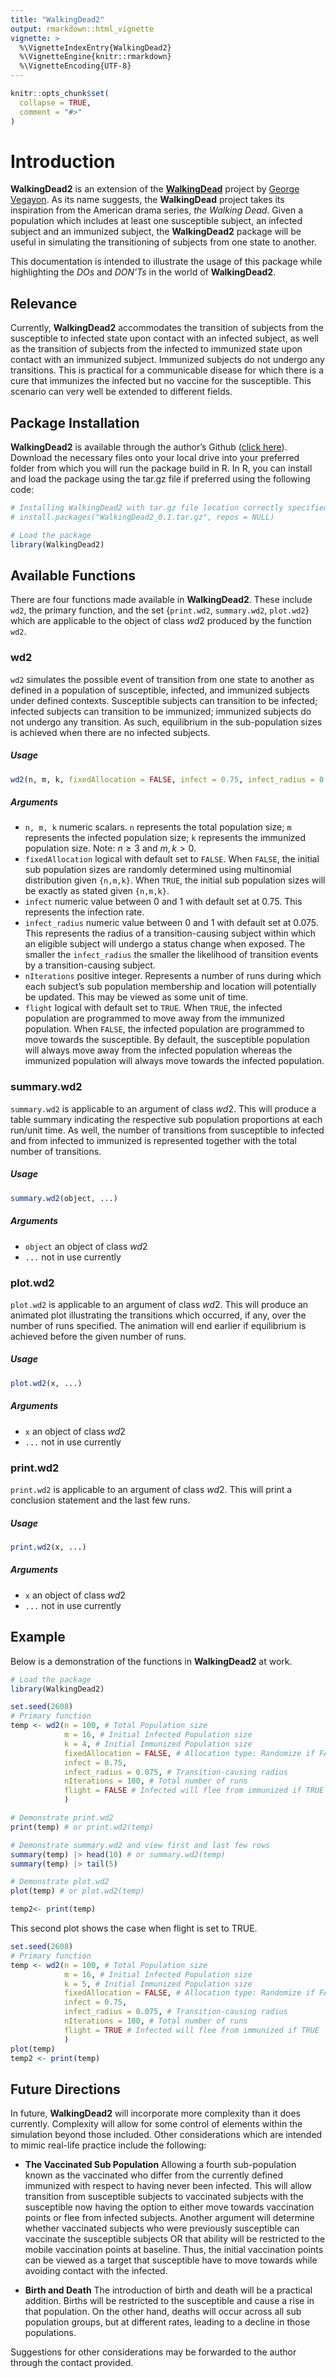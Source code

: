 ```yaml
---
title: "WalkingDead2"
output: rmarkdown::html_vignette
vignette: >
  %\VignetteIndexEntry{WalkingDead2}
  %\VignetteEngine{knitr::rmarkdown}
  %\VignetteEncoding{UTF-8}
---
```


```r
knitr::opts_chunk$set(
  collapse = TRUE,
  comment = "#>"
)
```

# Introduction
 **WalkingDead2** is an extension of the [**WalkingDead**](https://github.com/UofUEpiBio/PHS7045-advanced-programming/tree/main/projects/10-walking-dead) project by [George Vegayon](https://github.com/gvegayon). As its name suggests, the **WalkingDead** project takes its inspiration from the American drama series, *the Walking Dead*. Given a population which includes at least one susceptible subject, an infected subject and an immunized subject, the **WalkingDead2** package will be useful in simulating the transitioning of subjects from one state to another. 

This documentation is intended to illustrate the usage of this package while highlighting the *DOs* and *DON'Ts* in the world of **WalkingDead2**.

## Relevance
Currently, **WalkingDead2** accommodates the transition of subjects from the susceptible to infected state upon contact with an infected subject, as well as the transition of subjects from the infected to immunized state upon contact with an immunized subject. Immunized subjects do not undergo any transitions. This is practical for a communicable disease for which there is a cure that immunizes the infected but no vaccine for the susceptible. This scenario can very well be extended to different fields.

## Package Installation
**WalkingDead2** is available through the author's Github ([click here](https://github.com/Daniel-K-Addo/WalkingDead2)). Download the necessary files onto your local drive into your preferred folder from which you will run the package build in R. In R, you can install and load the package using the tar.gz file if preferred using the following code:


```r
# Installing WalkingDead2 with tar.gz file location correctly specified relative to current R working directory 
# install.packages("WalkingDead2_0.1.tar.gz", repos = NULL)

# Load the package
library(WalkingDead2)
```

## Available Functions
There are four functions made available in **WalkingDead2**. These include `wd2`, the primary function, and the set {`print.wd2`, `summary.wd2`, `plot.wd2`} which are applicable to the object of class $wd2$ produced by the function `wd2`.

### wd2
`wd2` simulates the possible event of transition from one state to another as defined in a population of susceptible, infected, and immunized subjects under defined contexts. Susceptible subjects can transition to be infected; infected subjects can transition to be immunized; immunized subjects do not undergo any transition. As such, equilibrium in the sub-population sizes is achieved when there are no infected subjects.

##### Usage
```r
wd2(n, m, k, fixedAllocation = FALSE, infect = 0.75, infect_radius = 0.075, nIterations = 10, flight = TRUE)
```

##### Arguments
* `n, m, k` numeric scalars. `n` represents the total population size; `m` represents the infected population size; `k` represents the immunized population size. Note: $n \geq 3$ and ${m,k} > 0$.
* `fixedAllocation`	logical with default set to `FALSE`. When `FALSE`, the initial sub population sizes are randomly determined using multinomial distribution given `{n,m,k}`. When `TRUE`, the initial sub population sizes will be exactly as stated given `{n,m,k}`.
* `infect`	numeric value between $0$ and $1$ with default set at $0.75$. This represents the infection rate.
* `infect_radius` numeric value between $0$ and $1$  with default set at $0.075$. This represents the radius of a transition-causing subject within which an eligible subject will undergo a status change when exposed. The smaller the `infect_radius` the smaller the likelihood of transition events by a transition-causing subject.
* `nIterations`	positive integer. Represents a number of runs during which each subject's sub population membership and location will potentially be updated. This may be viewed as some unit of time.
* `flight`	logical with default set to `TRUE`. When `TRUE`, the infected population are programmed to move away from the immunized population. When `FALSE`, the infected population are programmed to move towards the susceptible. By default, the susceptible population will always move away from the infected population whereas the immunized population will always move towards the infected population.

### summary.wd2
`summary.wd2` is applicable to an argument of class $wd2$. This will produce a table summary indicating the respective sub population proportions at each run/unit time. As well, the number of transitions from susceptible to infected and from infected to immunized is represented together with the total number of transitions.

##### Usage
```r
summary.wd2(object, ...)
```

##### Arguments
* `object` an object of class $wd2$
* `...` not in use currently

### plot.wd2
`plot.wd2` is applicable to an argument of class $wd2$. This will produce an animated plot illustrating the transitions which occurred, if any, over the number of runs specified. The animation will end earlier if equilibrium is achieved before the given number of runs. 

##### Usage
```r
plot.wd2(x, ...)
```

##### Arguments
* `x` an object of class $wd2$
* `...` not in use currently

### print.wd2
`print.wd2` is applicable to an argument of class $wd2$. This will print a conclusion statement and the last few runs.

##### Usage
```r
print.wd2(x, ...)
```

##### Arguments
* `x` an object of class $wd2$
* `...` not in use currently

## Example
Below is a demonstration of the functions in **WalkingDead2** at work. 
```r
# Load the package
library(WalkingDead2)
```

```r
set.seed(2608)
# Primary function
temp <- wd2(n = 100, # Total Population size 
            m = 16, # Initial Infected Population size
            k = 4, # Initial Immunized Population size
            fixedAllocation = FALSE, # Allocation type: Randomize if FALSE
            infect = 0.75, 
            infect_radius = 0.075, # Transition-causing radius
            nIterations = 100, # Total number of runs
            flight = FALSE # Infected will flee from immunized if TRUE
            )

# Demonstrate print.wd2
print(temp) # or print.wd2(temp)

# Demonstrate summary.wd2 and view first and last few rows
summary(temp) |> head(10) # or summary.wd2(temp)
summary(temp) |> tail(5)

# Demonstrate plot.wd2
plot(temp) # or plot.wd2(temp)
```
```r
temp2<- print(temp)
```


This second plot shows the case when flight is set to TRUE.

```r
set.seed(2608)
# Primary function
temp <- wd2(n = 100, # Total Population size 
            m = 16, # Initial Infected Population size
            k = 5, # Initial Immunized Population size
            fixedAllocation = FALSE, # Allocation type: Randomize if FALSE
            infect = 0.75, 
            infect_radius = 0.075, # Transition-causing radius
            nIterations = 100, # Total number of runs
            flight = TRUE # Infected will flee from immunized if TRUE
            )
plot(temp)
temp2 <- print(temp)
```


## Future Directions
In future, **WalkingDead2** will incorporate more complexity than it does currently. Complexity will allow for some control of elements within the simulation beyond those included. Other considerations which are intended to mimic real-life practice include the following:

* **The Vaccinated Sub Population**
Allowing a fourth sub-population known as the vaccinated who differ from the currently defined immunized with respect to having never been infected. This will allow transition from susceptible subjects to vaccinated subjects with the susceptible now having the option to either move towards vaccination points or flee from infected subjects. Another argument will determine whether vaccinated subjects who were previously susceptible can vaccinate the susceptible subjects OR that ability will be restricted to the mobile vaccination points at baseline. Thus, the initial vaccination points can be viewed as a target that susceptible have to move towards while avoiding contact with the infected.

* **Birth and Death**
The introduction of birth and death will be a practical addition. Births will be restricted to the susceptible and cause a rise in that population. On the other hand, deaths will occur across all sub population groups, but at different rates, leading to a decline in those populations.

Suggestions for other considerations may be forwarded to the author through the contact provided.

